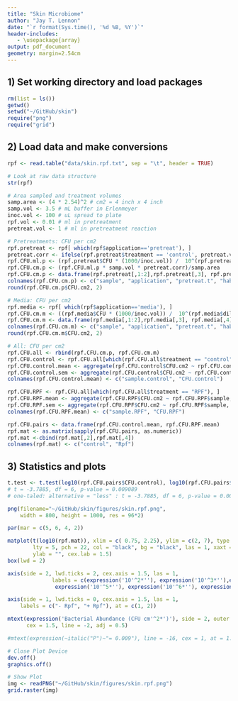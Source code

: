 ```yaml
---
title: "Skin Microbiome"
author: "Jay T. Lennon"
date: "`r format(Sys.time(), '%d %B, %Y')`"
header-includes:
   - \usepackage{array}
output: pdf_document
geometry: margin=2.54cm
---
```


## 1) Set working directory and load packages
```r
rm(list = ls())
getwd()
setwd("~/GitHub/skin")
require("png")
require("grid")
```

## 2) Load data and make conversions
```r
rpf <- read.table("data/skin.rpf.txt", sep = "\t", header = TRUE)

# Look at raw data structure
str(rpf)

# Area sampled and treatment volumes
samp.area <- (4 * 2.54)^2 # cm2 = 4 inch x 4 inch
samp.vol <- 3.5 # mL buffer in Erlenmeyer
inoc.vol <- 100 # uL spread to plate
rpf.vol <- 0.01 # ml in pretreatment
pretreat.vol <- 1 # ml in pretreatment reaction

# Pretreatments: CFU per cm2
rpf.pretreat <- rpf[ which(rpf$application=='pretreat'), ]
pretreat.corr <- ifelse(rpf.pretreat$treatment == 'control', pretreat.vol, pretreat.vol-rpf.vol)
rpf.CFU.ml.p <- (rpf.pretreat$CFU * (1000/inoc.vol)) /  10^(rpf.pretreat$dilution)
rpf.CFU.cm.p <- (rpf.CFU.ml.p * samp.vol * pretreat.corr)/samp.area
rpf.CFU.cm.p <- data.frame(rpf.pretreat[,1:2],rpf.pretreat[,3], rpf.pretreat[,4], rpf.pretreat[,6], rpf.CFU.cm.p)
colnames(rpf.CFU.cm.p) <- c("sample", "application", "pretreat.t", "habitat", "treatment", "CFU.cm2")
round(rpf.CFU.cm.p$CFU.cm2, 2)

# Media: CFU per cm2
rpf.media <- rpf[ which(rpf$application=='media'), ]
rpf.CFU.cm.m <- ((rpf.media$CFU * (1000/inoc.vol)) /  10^(rpf.media$dilution)) * samp.vol / samp.area
rpf.CFU.cm.m <- data.frame(rpf.media[,1:2],rpf.media[,3], rpf.media[,4], rpf.media[,6], rpf.CFU.cm.m)
colnames(rpf.CFU.cm.m) <- c("sample", "application", "pretreat.t", "habitat", "treatment", "CFU.cm2")
round(rpf.CFU.cm.m$CFU.cm2, 2)

# All: CFU per cm2
rpf.CFU.all <- rbind(rpf.CFU.cm.p, rpf.CFU.cm.m)
rpf.CFU.control <- rpf.CFU.all[which(rpf.CFU.all$treatment == "control"), ]
rpf.CFU.control.mean <- aggregate(rpf.CFU.control$CFU.cm2 ~ rpf.CFU.control$sample, FUN=mean)
rpf.CFU.control.sem <- aggregate(rpf.CFU.control$CFU.cm2 ~ rpf.CFU.control$sample, FUN=sem)
colnames(rpf.CFU.control.mean) <- c("sample.control", "CFU.control")

rpf.CFU.RPF <- rpf.CFU.all[which(rpf.CFU.all$treatment == "RPF"), ]
rpf.CFU.RPF.mean <- aggregate(rpf.CFU.RPF$CFU.cm2 ~ rpf.CFU.RPF$sample, FUN=mean)
rpf.CFU.RPF.sem <- aggregate(rpf.CFU.RPF$CFU.cm2 ~ rpf.CFU.RPF$sample, FUN=sem)
colnames(rpf.CFU.RPF.mean) <- c("sample.RPF", "CFU.RPF")

rpf.CFU.pairs <- data.frame(rpf.CFU.control.mean, rpf.CFU.RPF.mean)
rpf.mat <- as.matrix(sapply(rpf.CFU.pairs, as.numeric)) 
rpf.mat <-cbind(rpf.mat[,2],rpf.mat[,4])
colnames(rpf.mat) <- c("control", "Rpf")
```

## 3) Statistics and plots
```r
t.test <- t.test(log10(rpf.CFU.pairs$CFU.control), log10(rpf.CFU.pairs$CFU.RPF), paired=TRUE, var.equal = TRUE)
# t = -3.7885, df = 6, p-value = 0.009089
# one-taled: alternative = "less" : t = -3.7885, df = 6, p-value = 0.004545

png(filename="~/GitHub/skin/figures/skin.rpf.png",
    width = 800, height = 1000, res = 96*2)

par(mar = c(5, 6, 4, 2))

matplot(t(log10(rpf.mat)), xlim = c( 0.75, 2.25), ylim = c(2, 7), type = "b", lwd = 1.5, cex = 1.75,
        lty = 5, pch = 22, col = "black", bg = "black", las = 1, xaxt = "n", yaxt = "n", 
        ylab = "", cex.lab = 1.5) 
box(lwd = 2)

axis(side = 2, lwd.ticks = 2, cex.axis = 1.5, las = 1,
              labels = c(expression('10'^2*''), expression('10'^3*''),expression('10'^4*''), 
               expression('10'^5*''), expression('10'^6*''), expression('10'^7*'')), at = c(2, 3, 4, 5, 6, 7))

axis(side = 1, lwd.ticks = 0, cex.axis = 1.5, las = 1,
    labels = c("- Rpf", "+ Rpf"), at = c(1, 2))

mtext(expression('Bacterial Abundance (CFU cm'^2*')'), side = 2, outer = TRUE, 
      cex = 1.5, line = -2, adj = 0.5)

#mtext(expression(~italic("P")~"= 0.009"), line = -16, cex = 1, at = 1.9)

# Close Plot Device
dev.off()
graphics.off()

# Show Plot
img <- readPNG("~/GitHub/skin/figures/skin.rpf.png")
grid.raster(img)
```

